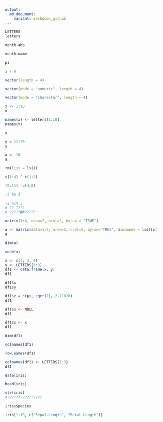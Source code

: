 ```yaml
---
output:
  md_document:
    variant: markdown_github
---
```



```r
LETTERS
letters
```

```r
month.abb
```

```r
month.name
```

```r
pi
```

```r
1 / 0
```

```r
vector(length = 4)
```
```r
vector(mode = "numeric", length = 4)
```
```r
vector(mode = "character", length = 4)
```
```r
x <- 1:10
x
```
```r
names(x) <- letters[1:10]
names(x)
```
```r
x
```

```r
y = 11:20
y
```

```r
a <- 10
a
```
```r
rm(list = ls())
```

```r
c(1:4) ^ c(1:2)
```

```r
(9:11) -c(4,6)
```

```r
-3 %% 3
```

```r
-2 %/% 3
# ?? ????
# ?????��?????
```
```r
matrix(1:4, nrow=2, ncol=2, byrow = "TRUE")
```
```r
a <- matrix(data=1:4, nrow=2, ncol=2, byrow="TRUE", dimnames = list(c("asdf","Asdf"), c("333", "555")))
a
```
```r
dim(a)
```
```r
mode(a)
```

```r
x <- c(2, 3, 4)
y <- LETTERS[1:3]
df1 <- data.frame(x, y)
df1
```

```r
df1$x
df1$y
```
```r
df1$z = c(pi, sqrt(2), 2.71828)
df1
```

```r
df1$x <- NULL
df1
```

```r
df1$x <- x
df1
```

```r
dim(df1)
```

```r
colnames(df1)
```

```r
row.names(df1)
```

```r
colnames(df1) <- LETTERS[1:3]
df1
```

```r
data(iris)
```
```r
head(iris)
```

```r
str(iris)
#????????????????
```
```r
iris$Species
```

```r
iris[1:10, c("Sepal.Length", "Petal.Length")]
```



